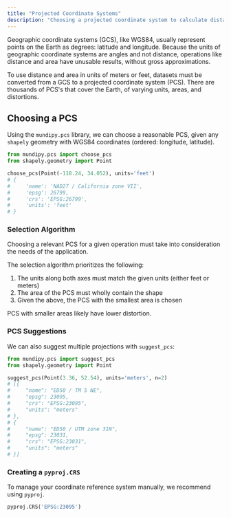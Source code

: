 ```yaml
---
title: "Projected Coordinate Systems"
description: "Choosing a projected coordinate system to calculate distance and area in."
---
```


Geographic coordinate systems (GCS), like WGS84, usually represent points on the Earth as degrees: latitude and longitude. Because the units of geographic coordinate systems are angles and not distance, operations like distance and area have unusable results, without gross approximations.

To use distance and area in units of meters or feet, datasets must be converted from a GCS to a projected coordinate system (PCS). There are thousands of PCS's that cover the Earth, of varying units, areas, and distortions.

## Choosing a PCS

Using the `mundipy.pcs` library, we can choose a reasonable PCS, given any `shapely` geometry with WGS84 coordinates (ordered: longitude, latitude).

```python choose_pcs.py
from mundipy.pcs import choose_pcs
from shapely.geometry import Point

choose_pcs(Point(-118.24, 34.052), units='feet')
# {
#     'name': 'NAD27 / California zone VII',
#     'epsg': 26799,
#     'crs': 'EPSG:26799',
#     'units': 'feet'
# }
```

### Selection Algorithm

Choosing a relevant PCS for a given operation must take into consideration the needs of the application.

The selection algorithm prioritizes the following:

1. The units along both axes must match the given units (either feet or meters)
2. The area of the PCS must wholly contain the shape
3. Given the above, the PCS with the smallest area is chosen

PCS with smaller areas likely have lower distortion.

### PCS Suggestions

We can also suggest multiple projections with `suggest_pcs`:

```python suggest_pcs.py
from mundipy.pcs import suggest_pcs
from shapely.geometry import Point

suggest_pcs(Point(3.36, 52.54), units='meters', n=2)
# [{
#     "name": "ED50 / TM 5 NE",
#     "epsg": 23095,
#     "crs": "EPSG:23095",
#     "units": "meters"
# },
# {
#     "name": "ED50 / UTM zone 31N",
#     "epsg": 23031,
#     "crs": "EPSG:23031",
#     "units": "meters"
# }]
```

### Creating a `pyproj.CRS`

To manage your coordinate reference system manually, we recommend using `pyproj`.

```python
pyproj.CRS('EPSG:23095')
```
